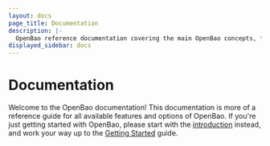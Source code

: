 ```yaml
---
layout: docs
page_title: Documentation
description: |-
  OpenBao reference documentation covering the main OpenBao concepts, feature FAQs, and CLI usage examples to start managing your secrets.
displayed_sidebar: docs
---
```


# Documentation

Welcome to the OpenBao documentation! This documentation is more of a reference guide for all available features and options of OpenBao. If you're just getting started with OpenBao, please start with the [introduction](/docs/what-is-openbao) instead, and work your way up to the [Getting Started](/tutorials/getting-started/getting-started-install) guide.
